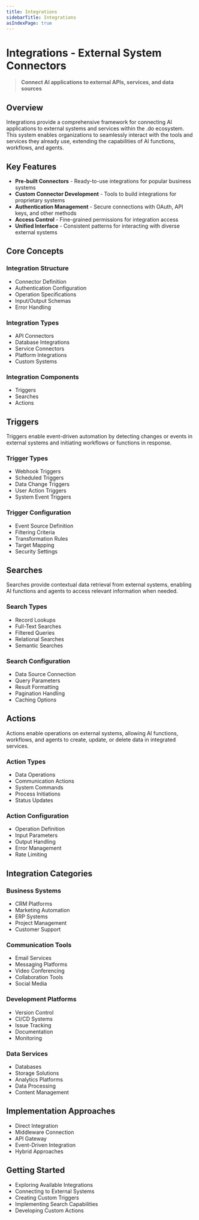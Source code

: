 ```yaml
---
title: Integrations
sidebarTitle: Integrations
asIndexPage: true
---
```


# Integrations - External System Connectors

> **Connect AI applications to external APIs, services, and data sources**

## Overview

Integrations provide a comprehensive framework for connecting AI applications to external systems and services within the .do ecosystem. This system enables organizations to seamlessly interact with the tools and services they already use, extending the capabilities of AI functions, workflows, and agents.

## Key Features

- **Pre-built Connectors** - Ready-to-use integrations for popular business systems
- **Custom Connector Development** - Tools to build integrations for proprietary systems
- **Authentication Management** - Secure connections with OAuth, API keys, and other methods
- **Access Control** - Fine-grained permissions for integration access
- **Unified Interface** - Consistent patterns for interacting with diverse external systems

## Core Concepts

### Integration Structure

- Connector Definition
- Authentication Configuration
- Operation Specifications
- Input/Output Schemas
- Error Handling

### Integration Types

- API Connectors
- Database Integrations
- Service Connectors
- Platform Integrations
- Custom Systems

### Integration Components

- Triggers
- Searches
- Actions

## Triggers

Triggers enable event-driven automation by detecting changes or events in external systems and initiating workflows or functions in response.

### Trigger Types

- Webhook Triggers
- Scheduled Triggers
- Data Change Triggers
- User Action Triggers
- System Event Triggers

### Trigger Configuration

- Event Source Definition
- Filtering Criteria
- Transformation Rules
- Target Mapping
- Security Settings

## Searches

Searches provide contextual data retrieval from external systems, enabling AI functions and agents to access relevant information when needed.

### Search Types

- Record Lookups
- Full-Text Searches
- Filtered Queries
- Relational Searches
- Semantic Searches

### Search Configuration

- Data Source Connection
- Query Parameters
- Result Formatting
- Pagination Handling
- Caching Options

## Actions

Actions enable operations on external systems, allowing AI functions, workflows, and agents to create, update, or delete data in integrated services.

### Action Types

- Data Operations
- Communication Actions
- System Commands
- Process Initiations
- Status Updates

### Action Configuration

- Operation Definition
- Input Parameters
- Output Handling
- Error Management
- Rate Limiting

## Integration Categories

### Business Systems

- CRM Platforms
- Marketing Automation
- ERP Systems
- Project Management
- Customer Support

### Communication Tools

- Email Services
- Messaging Platforms
- Video Conferencing
- Collaboration Tools
- Social Media

### Development Platforms

- Version Control
- CI/CD Systems
- Issue Tracking
- Documentation
- Monitoring

### Data Services

- Databases
- Storage Solutions
- Analytics Platforms
- Data Processing
- Content Management

## Implementation Approaches

- Direct Integration
- Middleware Connection
- API Gateway
- Event-Driven Integration
- Hybrid Approaches

## Getting Started

- Exploring Available Integrations
- Connecting to External Systems
- Creating Custom Triggers
- Implementing Search Capabilities
- Developing Custom Actions
